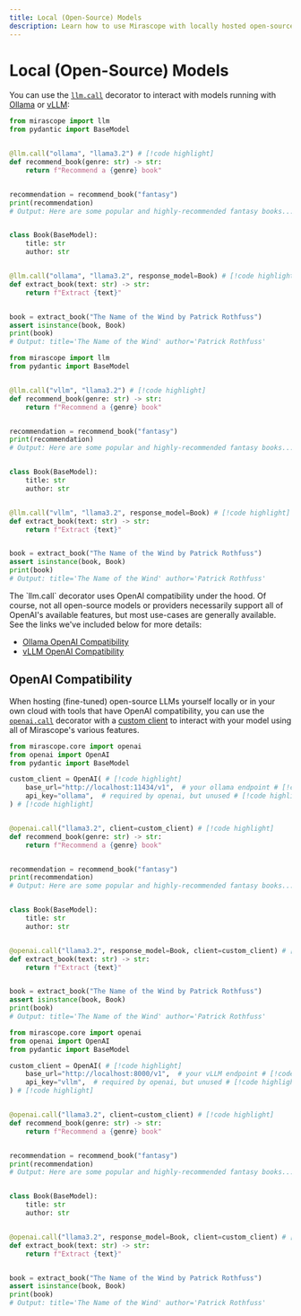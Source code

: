 ```yaml
---
title: Local (Open-Source) Models
description: Learn how to use Mirascope with locally hosted open-source models through Ollama, vLLM, and other APIs with OpenAI compatibility.
---
```


# Local (Open-Source) Models

You can use the [`llm.call`](/docs/mirascope/api) decorator to interact with models running with [Ollama](https://github.com/ollama/ollama) or [vLLM](https://github.com/vllm-project/vllm):

<TabbedSection>
<Tab value="Ollama">

```python
from mirascope import llm
from pydantic import BaseModel


@llm.call("ollama", "llama3.2") # [!code highlight]
def recommend_book(genre: str) -> str:
    return f"Recommend a {genre} book"


recommendation = recommend_book("fantasy")
print(recommendation)
# Output: Here are some popular and highly-recommended fantasy books...


class Book(BaseModel):
    title: str
    author: str


@llm.call("ollama", "llama3.2", response_model=Book) # [!code highlight]
def extract_book(text: str) -> str:
    return f"Extract {text}"


book = extract_book("The Name of the Wind by Patrick Rothfuss")
assert isinstance(book, Book)
print(book)
# Output: title='The Name of the Wind' author='Patrick Rothfuss'
```

</Tab>
<Tab value="vLLM">

```python
from mirascope import llm
from pydantic import BaseModel


@llm.call("vllm", "llama3.2") # [!code highlight]
def recommend_book(genre: str) -> str:
    return f"Recommend a {genre} book"


recommendation = recommend_book("fantasy")
print(recommendation)
# Output: Here are some popular and highly-recommended fantasy books...


class Book(BaseModel):
    title: str
    author: str


@llm.call("vllm", "llama3.2", response_model=Book) # [!code highlight]
def extract_book(text: str) -> str:
    return f"Extract {text}"


book = extract_book("The Name of the Wind by Patrick Rothfuss")
assert isinstance(book, Book)
print(book)
# Output: title='The Name of the Wind' author='Patrick Rothfuss'
```

</Tab>
</TabbedSection>

<Info title="Double Check Support" collapsible={true} defaultOpen={false}>
  The `llm.call` decorator uses OpenAI compatibility under the hood. Of course, not all open-source models or providers necessarily support all of OpenAI's available features, but most use-cases are generally available. See the links we've included below for more details:

  - [Ollama OpenAI Compatibility](https://github.com/ollama/ollama/blob/main/docs/openai.md)
  - [vLLM OpenAI Compatibility](https://docs.vllm.ai/en/latest/serving/openai_compatible_server.html)
</Info>

## OpenAI Compatibility

When hosting (fine-tuned) open-source LLMs yourself locally or in your own cloud with tools that have OpenAI compatibility, you can use the [`openai.call`](/docs/mirascope/api) decorator with a [custom client](/docs/mirascope/learn/calls#custom-client) to interact with your model using all of Mirascope's various features.

<TabbedSection>
<Tab value="Ollama">

```python
from mirascope.core import openai
from openai import OpenAI
from pydantic import BaseModel

custom_client = OpenAI( # [!code highlight]
    base_url="http://localhost:11434/v1",  # your ollama endpoint # [!code highlight]
    api_key="ollama",  # required by openai, but unused # [!code highlight]
) # [!code highlight]


@openai.call("llama3.2", client=custom_client) # [!code highlight]
def recommend_book(genre: str) -> str:
    return f"Recommend a {genre} book"


recommendation = recommend_book("fantasy")
print(recommendation)
# Output: Here are some popular and highly-recommended fantasy books...


class Book(BaseModel):
    title: str
    author: str


@openai.call("llama3.2", response_model=Book, client=custom_client) # [!code highlight]
def extract_book(text: str) -> str:
    return f"Extract {text}"


book = extract_book("The Name of the Wind by Patrick Rothfuss")
assert isinstance(book, Book)
print(book)
# Output: title='The Name of the Wind' author='Patrick Rothfuss'
```

</Tab>
<Tab value="vLLM">

```python
from mirascope.core import openai
from openai import OpenAI
from pydantic import BaseModel

custom_client = OpenAI( # [!code highlight]
    base_url="http://localhost:8000/v1",  # your vLLM endpoint # [!code highlight]
    api_key="vllm",  # required by openai, but unused # [!code highlight]
) # [!code highlight]


@openai.call("llama3.2", client=custom_client) # [!code highlight]
def recommend_book(genre: str) -> str:
    return f"Recommend a {genre} book"


recommendation = recommend_book("fantasy")
print(recommendation)
# Output: Here are some popular and highly-recommended fantasy books...


class Book(BaseModel):
    title: str
    author: str


@openai.call("llama3.2", response_model=Book, client=custom_client) # [!code highlight]
def extract_book(text: str) -> str:
    return f"Extract {text}"


book = extract_book("The Name of the Wind by Patrick Rothfuss")
assert isinstance(book, Book)
print(book)
# Output: title='The Name of the Wind' author='Patrick Rothfuss'
```

</Tab>
</TabbedSection>